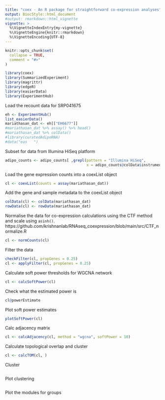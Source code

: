 ```yaml
---
title: "coex - An R package for straightforward co-expression analyses"
output: BiocStyle::html_document
#output: rmarkdown::html_vignette
vignette: >
  %\VignetteIndexEntry{my-vignette}
  %\VignetteEngine{knitr::rmarkdown}
  %\VignetteEncoding{UTF-8}
---
```


```r
knitr::opts_chunk$set(
  collapse = TRUE,
  comment = "#>"
)
```

```r
library(coex)
library(SummarizedExperiment)
library(magrittr)
library(edgeR)
library(easierData)
library(ExperimentHub)
```

Load the recount data for SRP041675
```r
eh <- ExperimentHub()
list_easierData()
mariathasan_dat <- eh[["EH6677"]]
#mariathasan_dat %>% assay() %>% head()
#mariathasan_dat %>% colData()
#library(curatedAdipoRNA)
#data("eas   ")
```

Subset for data from Illumina HiSeq platform
```r
adipo_counts <- adipo_counts[ ,grepl(pattern = "Illumina HiSeq",
                                     x = adipo_counts@colData$instrument_model)]
```

Load the gene expression counts into a coexList object
```r
cl <- coexList(counts = assay(mariathasan_dat))
```

Add the gene and sample metadata to the coexList object
```r
colData(cl) <- colData(mariathasan_dat)
rowData(cl) <- rowData(mariathasan_dat)
```

Normalise the data for co-expression calculations using the CTF method and scale using `asinh()`.
https://github.com/krishnanlab/RNAseq_coexpression/blob/main/src/CTF_normalize.R
```r
cl <- normCounts(cl)
```

Filter the data
```r
checkFilter(cl, propGenes = 0.25)
cl <- applyFilter(cl, propGenes = 0.25)
```

Calculate soft power thresholds for WGCNA network
```r
cl <- calcSoftPower(cl)
```
Check what the estimated power is
```r
cl@powerEstimate
```

Plot soft power estimates
```r
plotSoftPower(cl)
```

Calc adjacency matrix
```r
cl <- calcAdjacency(cl, method = "wgcna", softPower = 10)
```

Calculate topological overlap and cluster
```r
cl <- calcTOM(cl, )
```

Cluster 
```r

```

Plot clustering
```r

```

Plot the modules for groups
```r

```


